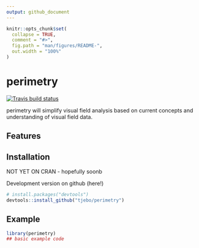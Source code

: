 ```yaml
---
output: github_document
---
```


<!-- README.md is generated from README.Rmd. Please edit that file -->

```r
knitr::opts_chunk$set(
  collapse = TRUE,
  comment = "#>",
  fig.path = "man/figures/README-",
  out.width = "100%"
)
```

# perimetry

<!-- badges: start -->
[![Travis build status](https://travis-ci.com/tjebo/perimetry.svg?branch=master)](https://travis-ci.com/tjebo/perimetry)
<!-- badges: end -->

perimetry will simplify visual field analysis based on current concepts and understanding of visual field data.

## Features 
## Installation
NOT YET ON CRAN - hopefully soonb 

Development version on github (here!) 

``` r
# install.packages("devtools")
devtools::install_github("tjebo/perimetry")
```
## Example

```r
library(perimetry)
## basic example code
```

